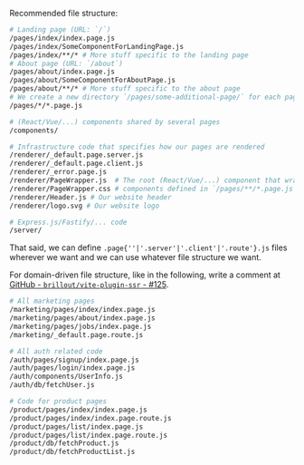 Recommended file structure:

```bash
# Landing page (URL: `/`)
/pages/index/index.page.js
/pages/index/SomeComponentForLandingPage.js
/pages/index/**/* # More stuff specific to the landing page
# About page (URL: `/about`)
/pages/about/index.page.js
/pages/about/SomeComponentForAboutPage.js
/pages/about/**/* # More stuff specific to the about page
# We create a new directory `/pages/some-additional-page/` for each page
/pages/*/*.page.js

# (React/Vue/...) components shared by several pages
/components/

# Infrastructure code that specifies how our pages are rendered
/renderer/_default.page.server.js
/renderer/_default.page.client.js
/renderer/_error.page.js
/renderer/PageWrapper.js  # The root (React/Vue/...) component that wraps our `Page`
/renderer/PageWrapper.css # components defined in `/pages/**/*.page.js`.
/renderer/Header.js # Our website header
/renderer/logo.svg # Our website logo

# Express.js/Fastify/... code
/server/
```

That said, we can define `.page{''|'.server'|'.client'|'.route'}.js` files wherever we want and we can use whatever file structure we want.

For domain-driven file structure, like in the following, write a comment at [GitHub - `brillout/vite-plugin-ssr` - #125](https://github.com/brillout/vite-plugin-ssr/issues/125).

```bash
# All marketing pages
/marketing/pages/index/index.page.js
/marketing/pages/about/index.page.js
/marketing/pages/jobs/index.page.js
/marketing/_default.page.route.js

# All auth related code
/auth/pages/signup/index.page.js
/auth/pages/login/index.page.js
/auth/components/UserInfo.js
/auth/db/fetchUser.js

# Code for product pages
/product/pages/index/index.page.js
/product/pages/index/index.page.route.js
/product/pages/list/index.page.js
/product/pages/list/index.page.route.js
/product/db/fetchProduct.js
/product/db/fetchProductList.js
```

